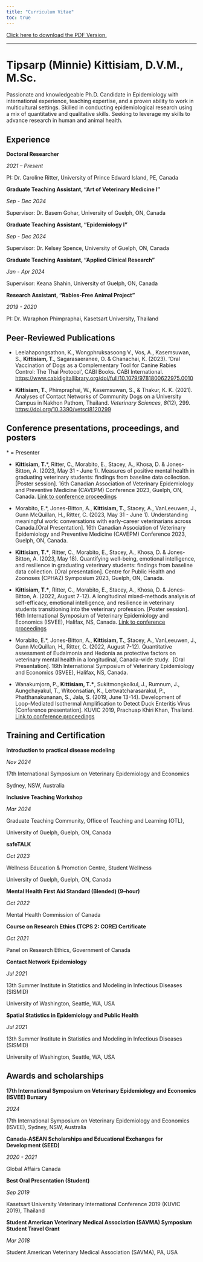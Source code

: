 ```yaml
---
title: "Curriculum Vitae"
toc: true
---
```


[Click here to download the PDF Version.](/files/tkittisiam-cv-nov-2024.pdf)

------------------------------------------------------------------------

# **Tipsarp (Minnie) Kittisiam, D.V.M., M.Sc.**

Passionate and knowledgeable Ph.D. Candidate in Epidemiology with international experience, teaching expertise, and a proven ability to work in multicultural settings. Skilled in conducting epidemiological research using a mix of quantitative and qualitative skills. Seeking to leverage my skills to advance research in human and animal health.

## Experience

**Doctoral Researcher**

*2021 – Present*

PI: Dr. Caroline Ritter, University of Prince Edward Island, PE, Canada

**Graduate Teaching Assistant, “Art of Veterinary Medicine I”**

*Sep - Dec 2024*

Supervisor: Dr. Basem Gohar, University of Guelph, ON, Canada

**Graduate Teaching Assistant, “Epidemiology I”**

*Sep - Dec 2024*

Supervisor: Dr. Kelsey Spence, University of Guelph, ON, Canada

**Graduate Teaching Assistant, “Applied Clinical Research”**

*Jan - Apr 2024*

Supervisor: Keana Shahin, University of Guelph, ON, Canada

**Research Assistant, “Rabies-Free Animal Project”**

*2019 - 2020*

PI: Dr. Waraphon Phimpraphai, Kasetsart University, Thailand

## Peer-Reviewed Publications

-   Leelahapongsathon, K., Wongphruksasoong V., Vos, A., Kasemsuwan, S., **Kittisiam, T.**, Sagarasaeranee, O. & Chanachai, K. (2023). ‘Oral Vaccination of Dogs as a Complementary Tool for Canine Rabies Control: The Thai Protocol’, CABI Books. CABI International. <https://www.cabidigitallibrary.org/doi/full/10.1079/9781800622975.0010>

-   **Kittisiam, T.**, Phimpraphai, W., Kasemsuwan, S., & Thakur, K. K. (2021). Analyses of Contact Networks of Community Dogs on a University Campus in Nakhon Pathom, Thailand. *Veterinary Sciences*, *8*(12), 299. <https://doi.org/10.3390/vetsci8120299>

## Conference presentations, proceedings, and posters

\* = Presenter

-   **Kittisiam, T.**\*, Ritter, C., Morabito, E., Stacey, A., Khosa, D. & Jones-Bitton, A. (2023, May 31 - June 1). Measures of positive mental health in graduating veterinary students: findings from baseline data collection. \[Poster session\]. 16th Canadian Association of Veterinary Epidemiology and Preventive Medicine (CAVEPM) Conference 2023, Guelph, ON, Canada. [Link to conference proceedings](https://bpb-ca-c1.wpmucdn.com/sites.uoguelph.ca/dist/6/356/files/2023/05/CAVEPM-2023-Conference-Proceedings.pdf)

-   Morabito, E.\*, Jones-Bitton, A., **Kittisiam, T.**, Stacey, A., VanLeeuwen, J., Gunn McQuillan, H., Ritter, C. (2023, May 31 - June 1). Understanding meaningful work: conversations with early-career veterinarians across Canada.\[Oral Presentation\]. 16th Canadian Association of Veterinary Epidemiology and Preventive Medicine (CAVEPM) Conference 2023, Guelph, ON, Canada.

-   **Kittisiam, T.\***, Ritter, C., Morabito, E., Stacey, A., Khosa, D. & Jones-Bitton, A. (2023, May 18). Quantifying well-being, emotional intelligence, and resilience in graduating veterinary students: findings from baseline data collection. \[Oral presentation\]. Centre for Public Health and Zoonoses (CPHAZ) Symposium 2023, Guelph, ON, Canada.

-   **Kittisiam, T.\***, Ritter, C., Morabito, E., Stacey, A., Khosa, D. & Jones-Bitton, A. (2022, August 7-12). A longitudinal mixed-methods analysis of self-efficacy, emotional intelligence, and resilience in veterinary students transitioning into the veterinary profession. \[Poster session\]. 16th International Symposium of Veterinary Epidemiology and Economics (ISVEE), Halifax, NS, Canada. [Link to conference proceedings](https://venuewest-my.sharepoint.com/personal/congress_venuewest_com/_layouts/15/onedrive.aspx?id=%2Fpersonal%2Fcongress%5Fvenuewest%5Fcom%2FDocuments%2FPublic%2FISVEE%202022%2FISVEE%2D2022%2DProceedings%2Epdf&parent=%2Fpersonal%2Fcongress%5Fvenuewest%5Fcom%2FDocuments%2FPublic%2FISVEE%202022&ga=1)

-   Morabito, E.\*, Jones-Bitton, A., **Kittisiam, T.**, Stacey, A., VanLeeuwen, J., Gunn McQuillan, H., Ritter, C. (2022, August 7-12). Quantitative assessment of Eudaimonia and Hedonia as protective factors on veterinary mental health in a longitudinal, Canada-wide study.  \[Oral Presentation\]. 16th International Symposium of Veterinary Epidemiology and Economics (ISVEE), Halifax, NS, Canada.

-   Wanakumjorn, P., **Kittisiam, T.\***, Sukitmongkolkul, J., Rumnum, J., Aungchayakul, T., Witoonsatian, K., Lertwatcharasarakul, P., Phatthanakunanan, S., Jala, S. (2019, June 13-14). Development of Loop-Mediated Isothermal Amplification to Detect Duck Enteritis Virus \[Conference presentation\]. KUVIC 2019, Prachuap Khiri Khan, Thailand. [Link to conference proceedings](https://drive.google.com/file/d/1yZRHZO7-HAir8yJzq7p4NUmUjO7IO5Td/view)

## Training and Certification

**Introduction to practical disease modeling**

*Nov 2024*

17th International Symposium on Veterinary Epidemiology and Economics

Sydney, NSW, Australia

**Inclusive Teaching Workshop**

*Mar 2024*

Graduate Teaching Community, Office of Teaching and Learning (OTL),

University of Guelph, Guelph, ON, Canada

**safeTALK**

*Oct 2023*

Wellness Education & Promotion Centre, Student Wellness

University of Guelph, Guelph, ON, Canada

**Mental Health First Aid Standard (Blended) (9–hour)**

*Oct 2022*

Mental Health Commission of Canada

**Course on Research Ethics (TCPS 2: CORE) Certificate**

*Oct 2021*

Panel on Research Ethics, Government of Canada

**Contact Network Epidemiology**

*Jul 2021*

13th Summer Institute in Statistics and Modeling in Infectious Diseases (SISMID)

University of Washington, Seattle, WA, USA

**Spatial Statistics in Epidemiology and Public Health**

*Jul 2021*

13th Summer Institute in Statistics and Modeling in Infectious Diseases (SISMID)

University of Washington, Seattle, WA, USA

## Awards and scholarships

**17th International Symposium on Veterinary Epidemiology and Economics (ISVEE) Bursary**

*2024*

17th International Symposium on Veterinary Epidemiology and Economics (ISVEE), Sydney, NSW, Australia

**Canada-ASEAN Scholarships and Educational Exchanges for Development (SEED)**

*2020 - 2021*

Global Affairs Canada

**Best Oral Presentation (Student)**

*Sep 2019*

Kasetsart University Veterinary International Conference 2019 (KUVIC 2019), Thailand

**Student American Veterinary Medical Association (SAVMA) Symposium Student Travel Grant**

*Mar 2018*

Student American Veterinary Medical Association (SAVMA), PA, USA

